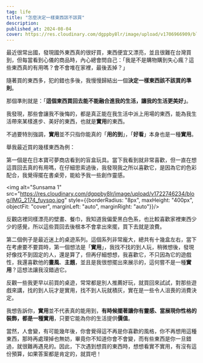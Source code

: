 ```yaml
---
tag: life
title: "怎麼決定一樣東西該不該買"
description: 
published_at: 2024-08-04
cover: https://res.cloudinary.com/dgppby8lr/image/upload/v1706966909/blog/sunsama_f7ljwz.jpg
---
```


最近很常出國，發現國外東西真的很好買，東西便宜又漂亮，並且很難在台灣買到，但每當看到心儀的商品時，內心總會問自己：「我是不是購物購到失心瘋？這些東西真的有用嗎？會不會堆在家裡，最後丟掉？」

隨著買的東西多，犯的錯也多後，我慢慢歸結出一個**決定一樣東西該不該買的準則**。

那個準則就是：「**這個東西買回去能不能融合進我的生活，讓我的生活更美好」**。

我發現，那些會讓我不後悔的，都是真正能在我生活中派上用場的東西，能為我生活帶來某樣進步、美好的東西，也就是**實用**的東西。

不過要特別強調，**實用**並不只指你能真的「**用的到**」，「**好看**」本身也是一種**實用**。

舉我最近買的幾樣東西為例：

第一個是在日本寶可夢商店看到的盲盒玩具。當下我看到就非常喜歡，但一直在想這買回去真的有用嗎，在仔細思索過後，我發現我之所以喜歡它，是因為它的色彩配合，我覺得擺在書桌旁，能給予我一些創作靈感。

<img alt="Sunsama 1" src="https://res.cloudinary.com/dgppby8lr/image/upload/v1722746234/blog/IMG_2174_fuysqo.jpg" style={{borderRadius: "8px", maxHeight: "400px", objectFit: "cover", marginLeft: "auto", marginRight: "auto"}}/>

反觀店裡同樣漂亮的壁畫、餐巾，我知道我偏愛黑白色系，也比較喜歡家裡東西少少的感覺，所以這些買回去後根本不會拿出來擺，買下去就是浪費。

第二個例子是最近迷上的桌遊系列。這個系列非常龐大，總共有十幾盒左右，當下在考慮要不要買時，第一個想法是「**實用**」，我找不找的到人玩，稍微想後，發現好像找不到固定的人，還是算了，但再仔細想想，我喜歡它，不只因為它的遊戲性，我還喜歡他的**畫風**、**主題**，並且是我很想擺出來展示的，這何嘗不是一種**實用**？這想法讓我沒錯過它。

反觀一些我更早以前買的桌遊，常常都是別人推薦好玩，就買回來試試，對那些遊戲來講，找的到人玩才是實用，找不到人玩就積灰，實在是一些令人沮喪的消費決定。

我想告訴你，**實用**並不代表真的能用到，**有時候擺著讓你有靈感、當展現你性格的裝飾，都是一種實用**，只要它能為你的生活提供**價值**。

當然，人會變，有可能幾年後，你會覺得這不再是你喜歡的風格，你不再想用這種東西，那時再處理掉也無妨，畢竟你不知道你會不會變，而有些東西是你一旦錯過，就很難再遇見的。因此，下次遇到想買的東西時，想想看實不實用，有沒有這份預算，如果答案都是肯定的，就買吧！
